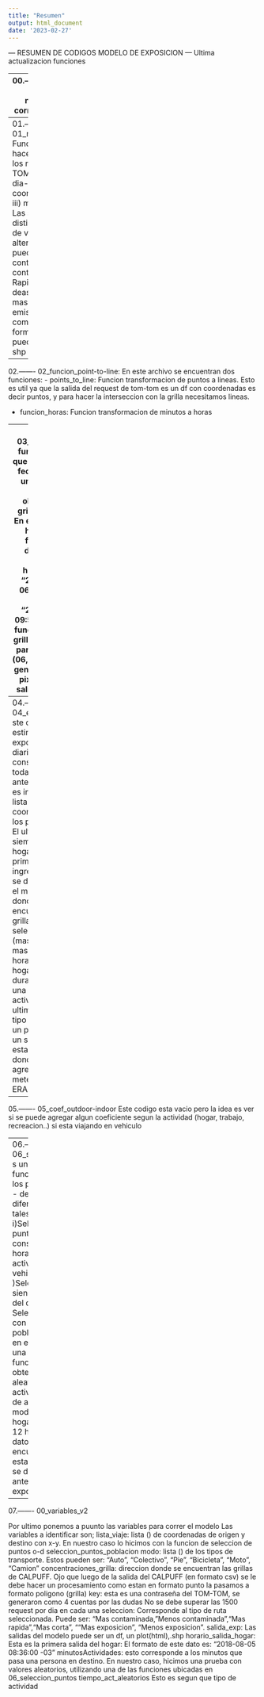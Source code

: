 ```yaml
---
title: "Resumen"
output: html_document
date: '2023-02-27'
---
```


---           RESUMEN DE CODIGOS MODELO DE EXPOSICION    ---
 Ultima actualizacion funciones

 ---- 
 00.-------  00.library: 
son las librerias necesarias para correr todo el modelo

 ---- 
 01.-------  01_recorridos_request:
 Funcion que permite hacer las request de los recorridos a la API TOM-TOM 
 segun: i) dia-hora, ii) coordenadas de O-D, iii) modo de transporte.
 Las salidas son las distintas alternativas de viaje.
 Las alternativas de viaje pueden ser: i) Mas contaminada, ii)Menos contaminada,
 iii) Mas Rapida, iii) Mas corta. 
Ideas de futuro: Con mas emisiones, Menos emisiones, combinacion.
 El formato de salida puede ser: df, plot, y el shp de los viajes.

 ---- 
 02.-------  02_funcion_point-to-line:
 En este archivo se encuentran dos funciones:
 - points_to_line: Funcion transformacion de puntos a lineas. Esto es
 util ya que la salida del request de tom-tom es un df con coordenadas 
 es decir puntos, y para hacer la interseccion con la grilla necesitamos
lineas.

 - funcion_horas: Funcion transformacion de minutos a horas

 ---- 
 03.-------  03_horas_v2
Esta funcion permite que al ingresarle 2 fechas distintas una de 
 inicio y otra final obtenemos la grilla de interes. En el caso que 
 las horas de las fechas sean distintas por ejemplo:
 hora_inicio <- "2023-01-19 06:50:00 -03"i
 hora_fin <- "2023-01-19 09:50:00 -03"
 La funcion busca las grillas disponibles para ese periodo (06,07,08,09)
 Y se genera una media pixel a pixel. La salida es un .shp

 ---- 
 04.-------  04_exposicion_V04
Este codigo permite estimar la exposicion total diaria considerando todas
 las funciones anteriores. La idea es ingresar una lista () de coordenadas 
 con los puntos de O-D
 El ultimo viaje siempre sera el hogar, es decir el primer punto ingresado
Tambien se deben ingresar el modo, el path de donde se encuentren las  grillas de CALPUFF
 seleccion de la ruta (mas contaminada, mas rapida...) horario salida hogar, 
 minutos de duracion de cada una de las actividades. Por ultimo,
 ingrtesar el tipo de salida si es un plot (html), df o un shp
 Tambien esta la V3 en donde se agregaron datos metereologicos de ERA


 ---- 
 05.-------  05_coef_outdoor-indoor
 Este codigo esta vacio pero la idea es ver si se puede agregar
 algun coeficiente segun la actividad (hogar, trabajo, recreacion..)
 si esta viajando en vehiculo

 ---- 
 06.------- 06_seleccion_puntos
Es una serie de funciones para elegir los puntos de origen - destino
 de diferentes formas tales como: 
 i)Seleccion de puntos aleatorias considerando o-o, hora, tipo de actividad, tipo de vehiculo
 ii )Seleccion de puntos siendo el centroide del distrito
 iii) Seleccion de puntos con el pixel con mas poblacion
 Tambien en este archivo hay una serie de funciones para obtener datos aleatorios de:
 las actividades, tiempo de actividades, modo,  Hora de salida hogar entre las 06-12 hs estos es un datos de las encuestas,
 Si bien esta es la funcion 6 se deberia correr antes de la exposicion

 ---- 
 07.------- 00_variables_v2

 Por ultimo ponemos a puunto las variables para correr el modelo
 Las variables a identificar son;
 lista_viaje: lista () de coordenadas de origen y destino con x-y. 
     En nuestro caso lo hicimos con la funcion de seleccion de puntos o-d
     seleccion_puntos_poblacion
 modo: lista () de los tipos de transporte. Estos pueden ser: "Auto", "Colectivo",
     "Pie", "Bicicleta", "Moto", "Camion"
 concentraciones_grilla: direccion donde se encuentran las grillas de CALPUFF.
     Ojo que luego de la salida del CALPUFF (en formato csv) se le debe hacer un procesamiento
     como estan en formato punto la pasamos a formato poligono (grilla)
 key: esta es una contraseña del TOM-TOM, se generaron como 4 cuentas por las dudas
     No se debe superar las 1500 request por dia en cada una
 seleccion: Corresponde al tipo de ruta seleccionada. Puede ser:
     "Mas contaminada,"Menos contaminada","Mas rapida","Mas corta",
     ""Mas exposicion", "Menos exposicion". 
 salida_exp: Las salidas del modelo puede ser un df, un plot(html),.shp
 horario_salida_hogar: Esta es la primera salida del hogar: El formato de este
       dato es: "2018-08-05 08:36:00 -03"
 minutosActividades: esto corresponde a los minutos que pasa una persona en
     destino. En nuestro caso, hicimos una prueba con valores aleatorios,
      utilizando una de las funciones ubicadas en 06_seleccion_puntos tiempo_act_aleatorios
     Esto es segun que tipo de actividad 

